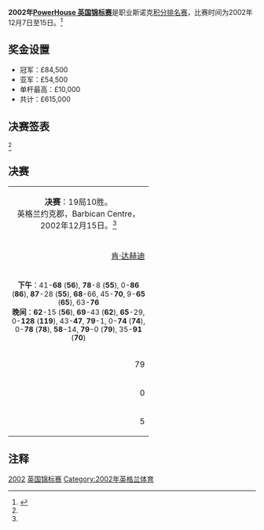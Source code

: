 {{noteTA
|G1=Snooker
}}
{{桌球大赛
|tournament_name=[[斯诺克英国锦标赛|PowerHouse 英国锦标赛]]
|dates=2002年12月7日-15日
|venue=Barbican Centre
|location=[[约克郡|约克郡]]
|country={{ENG}}
|organisation=[[世界台联|世界台联]]
|format=[[斯诺克世界排名|积分排名赛]]
|Total prize fund=£615,000
|winners_share=£84,500
|highest_break=143
|winner={{flagicon|WAL}} [[马修·史蒂文斯|马修·史蒂文斯]]
|runner_up={{flagicon|SCO}} [[史蒂芬·亨德利|史蒂芬·亨德利]]
|score=10–9
|previous=[[2001年英国锦标赛|2001]]
|next=[[2003年英国锦标赛|2003]]}}
'''2002年[[斯诺克英国锦标赛|PowerHouse 英国锦标赛]]'''是职业斯诺克[[斯诺克世界排名|积分排名赛]]，比赛时间为2002年12月7日至15日。<ref name="WWW Snooker">{{cite web|title=UK Championship 2002|url=http://www.snooker.org/trn/0203/uk2002_res.shtml|publisher=WWW Snooker|accessdate=2011-06-19|archive-date=2011-07-28|archive-url=https://web.archive.org/web/20110728035925/http://www.snooker.org/trn/0203/uk2002_res.shtml|dead-url=no}}</ref>

==奖金设置==

*冠军：£84,500
*亚军：£54,500
*单杆最高：£10,000
*共计：£615,000
{{clear}}

==决赛签表==
<ref name="WWW Snooker"/>
{{32TeamBracket
| RD1=第2轮<br />17局9胜
| RD2=第3轮<br />17局9胜
| RD3=四分之一决赛<br />17局9胜
| RD4=半决赛<br />17局9胜
| RD5=决赛<br />19局10胜

| RD1-seed01=
| RD1-team01={{flagicon|ENG}} '''[[罗尼·奥沙利文|罗尼·奥沙利文]]'''
| RD1-score01='''9'''
| RD1-seed02=
| RD1-team02={{nowrap|{{flagicon|ENG}} [[阿德里安·戈恩内尔|阿德里安·戈恩内尔]]}}
| RD1-score02=2

| RD1-seed03=
| RD1-team03={{flagicon|AUS}} [[昆廷·汉恩|昆廷·汉恩]]
| RD1-score03=7
| RD1-seed04=
| RD1-team04={{flagicon|HKG}} '''[[傅家俊|傅家俊]]'''
| RD1-score04='''9'''

| RD1-seed05=
| RD1-team05={{flagicon|ENG}} [[吉米·怀特|吉米·怀特]]
| RD1-score05=4
| RD1-seed06=
| RD1-team06={{flagicon|SCO}} '''[[乔·亨利|乔·亨利]]'''
| RD1-score06='''9'''

| RD1-seed07=
| RD1-team07={{flagicon|ENG}} '''[[斯蒂芬·李|斯蒂芬·李]]'''
| RD1-score07='''9'''
| RD1-seed08=
| RD1-team08={{flagicon|ENG}} [[马克·塞尔比|马克·塞尔比]]
| RD1-score08=6

| RD1-seed09=
| RD1-team09={{flagicon|IRL}} '''[[肯·达赫迪|肯·达赫迪]]'''
| RD1-score09='''9'''
| RD1-seed10=
| RD1-team10={{flagicon|SCO}} [[史蒂芬·马奎尔|史蒂芬·马奎尔]]
| RD1-score10=7

| RD1-seed11=
| RD1-team11={{flagicon|ENG}} '''[[保罗·亨特|保罗·亨特]]'''
| RD1-score11='''9'''
| RD1-seed12=
| RD1-team12={{flagicon|ENG}} [[大卫·格雷|大卫·格雷]]
| RD1-score12=1

| RD1-seed13=
| RD1-team13={{flagicon|ENG}} [[马克·金|马克·金]]
| RD1-score13=7
| RD1-seed14=
| RD1-team14={{flagicon|ENG}} '''[[史蒂夫·戴维斯|史蒂夫·戴维斯]]'''
| RD1-score14='''9'''

| RD1-seed15=
| RD1-team15={{flagicon|SCO}} '''[[约翰·希金斯|约翰·希金斯]]'''
| RD1-score15='''9'''
| RD1-seed16=
| RD1-team16={{flagicon|ENG}} [[阿利斯特·卡特|阿利斯特·卡特]]
| RD1-score16=5

| RD1-seed17=
| RD1-team17={{flagicon|WAL}} '''[[马克·威廉姆斯|马克·威廉姆斯]]'''
| RD1-score17='''9'''
| RD1-seed18=
| RD1-team18={{flagicon|WAL}} [[安东尼·戴维斯|安东尼·戴维斯]]
| RD1-score18=2

| RD1-seed19=
| RD1-team19={{flagicon|ENG}} [[乔·佩里|乔·佩里]]
| RD1-score19=7
| RD1-seed20=
| RD1-team20={{flagicon|SCO}} '''[[克里斯·斯莫|克里斯·斯莫]]'''
| RD1-score20='''9'''

| RD1-seed21=
| RD1-team21={{flagicon|SCO}} '''[[格雷姆·多特|格雷姆·多特]]'''
| RD1-score21='''9'''
| RD1-seed22=
| RD1-team22={{flagicon|THA}} [[卡旺·珀姆江|卡旺·珀姆江]]
| RD1-score22=8

| RD1-seed23=
| RD1-team23={{flagicon|SCO}} '''[[史蒂芬·亨德利|史蒂芬·亨德利]]'''
| RD1-score23='''9'''
| RD1-seed24=
| RD1-team24={{flagicon|WAL}} [[多米尼克·戴尔|多米尼克·戴尔]]
| RD1-score24=4

| RD1-seed25=
| RD1-team25={{flagicon|WAL}} '''[[马修·史蒂文斯|马修·史蒂文斯]]'''
| RD1-score25='''9'''
| RD1-seed26=
| RD1-team26={{flagicon|ENG}} [[巴里·品吉斯|巴里·品吉斯]]
| RD1-score26=4

| RD1-seed27=
| RD1-team27={{flagicon|NIR}} [[乔·斯维尔|乔·斯维尔]]
| RD1-score27=1
| RD1-seed28=
| RD1-team28={{nowrap|{{flagicon|ENG}} '''[[罗伯特·米尔金斯|罗伯特·米尔金斯]]'''}}
| RD1-score28='''9'''

| RD1-seed29=
| RD1-team29={{flagicon|SCO}} '''[[艾伦·麦克马努斯|艾伦·麦克马努斯]]'''
| RD1-score29='''9'''
| RD1-seed30=
| RD1-team30={{flagicon|MLT}} [[托尼·德拉科|托尼·德拉科]]
| RD1-score30=6

| RD1-seed31=
| RD1-team31={{flagicon|ENG}} '''[[彼得·艾伯顿|彼得·艾伯顿]]'''
| RD1-score31='''9'''
| RD1-seed32=
| RD1-team32={{flagicon|ENG}} [[戴维·哈罗德|戴维·哈罗德]]
| RD1-score32=7

| RD2-seed01=
| RD2-team01={{flagicon|ENG}} '''[[罗尼·奥沙利文|罗尼·奥沙利文]]'''
| RD2-score01='''9'''
| RD2-seed02=
| RD2-team02={{flagicon|HKG}} [[傅家俊|傅家俊]]
| RD2-score02=7

| RD2-seed03=
| RD2-team03={{flagicon|SCO}} '''[[乔·亨利|乔·亨利]]'''
| RD2-score03='''9'''
| RD2-seed04=
| RD2-team04={{flagicon|ENG}} [[斯蒂芬·李|斯蒂芬·李]]
| RD2-score04=8

| RD2-seed05=
| RD2-team05={{flagicon|IRL}} '''[[肯·达赫迪|肯·达赫迪]]'''
| RD2-score05='''9'''
| RD2-seed06=
| RD2-team06={{flagicon|ENG}} [[保罗·亨特|保罗·亨特]]
| RD2-score06=4

| RD2-seed07=
| RD2-team07={{flagicon|ENG}} [[史蒂夫·戴维斯|史蒂夫·戴维斯]]
| RD2-score07=7
| RD2-seed08=
| RD2-team08={{flagicon|SCO}} '''[[约翰·希金斯|约翰·希金斯]]'''
| RD2-score08='''9'''

| RD2-seed09=
| RD2-team09={{flagicon|WAL}} '''[[马克·威廉姆斯|马克·威廉姆斯]]'''
| RD2-score09='''9'''
| RD2-seed10=
| RD2-team10={{flagicon|SCO}} [[克里斯·斯莫|克里斯·斯莫]]
| RD2-score10=3

| RD2-seed11=
| RD2-team11={{flagicon|SCO}} '''[[史蒂芬·亨德利|史蒂芬·亨德利]]'''
| RD2-score11='''9'''
| RD2-seed12=
| RD2-team12={{flagicon|SCO}} [[格雷姆·多特|格雷姆·多特]]
| RD2-score12=6

| RD2-seed13=
| RD2-team13={{nowrap|{{flagicon|ENG}} '''[[罗伯特·米尔金斯|罗伯特·米尔金斯]]'''}}
| RD2-score13='''9'''
| RD2-seed14=
| RD2-team14={{flagicon|WAL}} [[马修·史蒂文斯|马修·史蒂文斯]]
| RD2-score14=8

| RD2-seed15=
| RD2-team15={{flagicon|SCO}} [[艾伦·麦克马努斯|艾伦·麦克马努斯]]
| RD2-score15=2
| RD2-seed16=
| RD2-team16={{flagicon|ENG}} '''[[彼得·艾伯顿|彼得·艾伯顿]]'''
| RD2-score16='''9'''

| RD3-seed01=
| RD3-team01={{flagicon|ENG}} [[罗尼·奥沙利文|罗尼·奥沙利文]]
| RD3-score01=6
| RD3-seed02=
| RD3-team02={{flagicon|SCO}} '''[[乔·亨利|乔·亨利]]'''
| RD3-score02='''9'''

| RD3-seed03=
| RD3-team03={{flagicon|IRL}} '''[[肯·达赫迪|肯·达赫迪]]'''
| RD3-score03='''9'''
| RD3-seed04=
| RD3-team04={{flagicon|SCO}} [[约翰·希金斯|约翰·希金斯]]
| RD3-score04=6

| RD3-seed05=
| RD3-team05={{flagicon|WAL}} '''[[马克·威廉姆斯|马克·威廉姆斯]]'''
| RD3-score05='''9'''
| RD3-seed06=
| RD3-team06={{flagicon|SCO}} [[史蒂芬·亨德利|史蒂芬·亨德利]]
| RD3-score06=2

| RD3-seed07=
| RD3-team07={{flagicon|ENG}} [[罗伯特·米尔金斯|罗伯特·米尔金斯]]
| RD3-score07=4
| RD3-seed08=
| RD3-team08={{flagicon|ENG}} '''[[彼得·艾伯顿|彼得·艾伯顿]]'''
| RD3-score08='''9'''

| RD4-seed01=
| RD4-team01={{flagicon|SCO}} [[乔·亨利|乔·亨利]]
| RD4-score01=5
| RD4-seed02=
| RD4-team02={{flagicon|IRL}} '''[[肯·达赫迪|肯·达赫迪]]'''
| RD4-score02='''9'''

| RD4-seed03=
| RD4-team03={{flagicon|WAL}} '''[[马克·威廉姆斯|马克·威廉姆斯]]'''
| RD4-score03='''9'''
| RD4-seed04=
| RD4-team04={{flagicon|ENG}} [[彼得·艾伯顿|彼得·艾伯顿]]
| RD4-score04=3

| RD5-seed01=
| RD5-team01={{flagicon|IRL}} [[肯·达赫迪|肯·达赫迪]]
| RD5-score01=9
| RD5-seed02=
| RD5-team02={{flagicon|WAL}} '''[[马克·威廉姆斯|马克·威廉姆斯]]'''
| RD5-score02='''10'''
}}

==决赛==
{| class="wikitable" style="font-size: 95%; margin: 1em auto 1em auto;"
|-
| colspan="3" align="center" bgcolor="#ffd700" | '''决赛'''：19局10胜。<br />英格兰约克郡，Barbican Centre，2002年12月15日。<ref name="WWW Snooker"/>
|-
| width = "270" align="right" | [[肯·达赫迪|肯·达赫迪]]<br />{{IRL}}
| width = "100" align="center" | 9–'''10'''
| width = "270" align="left"| '''[[马克·威廉姆斯|马克·威廉姆斯]]'''<br />{{WAL}}
|-
| colspan="3" align="center" style="font-size: 90%" | '''下午'''：41-'''68''' ('''56'''), '''78'''-8 ('''55'''), 0-'''86''' ('''86'''), '''87'''-28 ('''55'''), '''68'''-66, 45-'''70''', 9-'''65''' ('''65'''), 63-'''76'''<br />'''晚间'''：'''62'''-15 ('''56'''), '''69'''-43 ('''62'''), '''65'''-29, 0-'''128''' ('''119'''), 43-'''47''', '''79'''-1, 0-'''74''' ('''74'''), 0-'''78''' ('''78'''), '''58'''-14, '''79'''-0 ('''79'''), 35-'''91''' ('''70''')
|-
| align="right" | 79
| align="center" | 单杆最高
| '''119'''
|-
| align="right" | 0
| align="center" | 单杆过百
| '''1'''
|-
| align="right" | 5
| align="center" | 单杆50+
| '''7'''
|}

==注释==
{{reflist}}

{{斯诺克赛季02-03}}
{{UK Championship (snooker)}}

[[Category:斯诺克英国锦标赛|2002]]
[[Category:2002年斯诺克|英国锦标赛]]
[[Category:2002年英格兰体育|Category:2002年英格兰体育]]